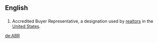 ==English==

==={{initialism}}===
{{infl|en|{{initialism}}}}

# Accredited Buyer Representative, a designation used by [[realtor]]s in the [[United States]].

[[de:ABR]]